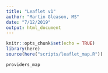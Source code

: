```yaml
---
title: "Leaflet v1"
author: "Martin Gleason, MS"
date: "7/12/2019"
output: html_document
---
```


```r
knitr::opts_chunk$set(echo = TRUE)
library(here)
source(here("scripts/leaflet_map.R"))

```

```r
providers_map
```